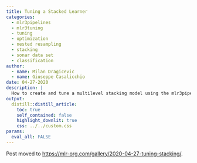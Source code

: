 ```yaml
---
title: Tuning a Stacked Learner
categories:
  - mlr3pipelines
  - mlr3tuning
  - tuning
  - optimization
  - nested resampling
  - stacking
  - sonar data set
  - classification
author:
  - name: Milan Dragicevic
  - name: Giuseppe Casalicchio
date: 04-27-2020
description: |
  How to create and tune a multilevel stacking model using the mlr3pipelines package.
output:
  distill::distill_article:
    toc: true
    self_contained: false
    highlight_downlit: true
    css: ../../custom.css
params:
  eval_all: FALSE
---
```


Post moved to [https://mlr-org.com/gallery/2020-04-27-tuning-stacking/](mlr-org.com/gallery/2020-04-27-tuning-stacking/).
